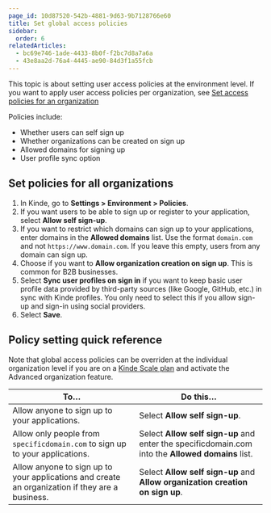 ```yaml
---
page_id: 10d87520-542b-4881-9d63-9b7128766e60
title: Set global access policies
sidebar:
  order: 6
relatedArticles:
  - bc69e746-1ade-4433-8b0f-f2bc7d8a7a6a
  - 43e8aa2d-76a4-4445-ae90-84d3f1a55fcb
---
```


This topic is about setting user access policies at the environment level. If you want to apply user access policies per organization, see [Set access policies for an organization](/build/organizations/organization-access-policies/)

Policies include:

- Whether users can self sign up
- Whether organizations can be created on sign up
- Allowed domains for signing up
- User profile sync option

## Set policies for all organizations

1. In Kinde, go to **Settings > Environment > Policies**.
2. If you want users to be able to sign up or register to your application, select **Allow self sign-up**.
3. If you want to restrict which domains can sign up to your applications, enter domains in the **Allowed domains** list. Use the format `domain.com` and not `https://www.domain.com`. If you leave this empty, users from any domain can sign up.
4. Choose if you want to **Allow organization creation on sign up**. This is common for B2B businesses.
5. Select **Sync user profiles on sign in** if you want to keep basic user profile data provided by third-party sources (like Google, GitHub, etc.) in sync with Kinde profiles. You only need to select this if you allow sign-up and sign-in using social providers.
6. Select **Save**. 

## Policy setting quick reference

Note that global access policies can be overriden at the individual organization level if you are on a [Kinde Scale plan](https://kinde.com/pricing/) and activate the Advanced organization feature.

| To… | Do this… |
| --- | --- |
| Allow anyone to sign up to your applications. | Select **Allow self sign-up**. |
| Allow only people from `specificdomain.com` to sign up to your applications. | Select **Allow self sign-up** and enter the specificdomain.com into the **Allowed domains** list. |
| Allow anyone to sign up to your applications and create an organization if they are a business. | Select **Allow self sign-up** and **Allow organization creation on sign up**.  |
